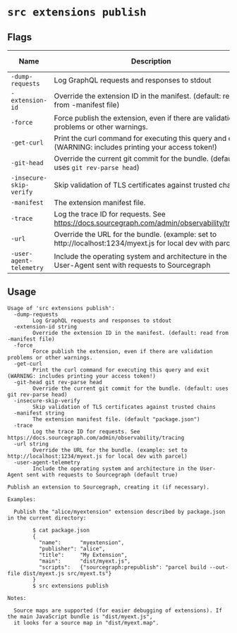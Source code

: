 # `src extensions publish`


## Flags

| Name | Description | Default Value |
|------|-------------|---------------|
| `-dump-requests` | Log GraphQL requests and responses to stdout | `false` |
| `-extension-id` | Override the extension ID in the manifest. (default: read from -manifest file) |  |
| `-force` | Force publish the extension, even if there are validation problems or other warnings. | `false` |
| `-get-curl` | Print the curl command for executing this query and exit (WARNING: includes printing your access token!) | `false` |
| `-git-head` | Override the current git commit for the bundle. (default: uses `git rev-parse head`) |  |
| `-insecure-skip-verify` | Skip validation of TLS certificates against trusted chains | `false` |
| `-manifest` | The extension manifest file. | `package.json` |
| `-trace` | Log the trace ID for requests. See https://docs.sourcegraph.com/admin/observability/tracing | `false` |
| `-url` | Override the URL for the bundle. (example: set to http://localhost:1234/myext.js for local dev with parcel) |  |
| `-user-agent-telemetry` | Include the operating system and architecture in the User-Agent sent with requests to Sourcegraph | `true` |


## Usage

```
Usage of 'src extensions publish':
  -dump-requests
    	Log GraphQL requests and responses to stdout
  -extension-id string
    	Override the extension ID in the manifest. (default: read from -manifest file)
  -force
    	Force publish the extension, even if there are validation problems or other warnings.
  -get-curl
    	Print the curl command for executing this query and exit (WARNING: includes printing your access token!)
  -git-head git rev-parse head
    	Override the current git commit for the bundle. (default: uses git rev-parse head)
  -insecure-skip-verify
    	Skip validation of TLS certificates against trusted chains
  -manifest string
    	The extension manifest file. (default "package.json")
  -trace
    	Log the trace ID for requests. See https://docs.sourcegraph.com/admin/observability/tracing
  -url string
    	Override the URL for the bundle. (example: set to http://localhost:1234/myext.js for local dev with parcel)
  -user-agent-telemetry
    	Include the operating system and architecture in the User-Agent sent with requests to Sourcegraph (default true)

Publish an extension to Sourcegraph, creating it (if necessary).

Examples:

  Publish the "alice/myextension" extension described by package.json in the current directory:

    	$ cat package.json
        {
          "name":      "myextension",
          "publisher": "alice",
          "title":     "My Extension",
          "main":      "dist/myext.js",
          "scripts":   {"sourcegraph:prepublish": "parcel build --out-file dist/myext.js src/myext.ts"}
        }
    	$ src extensions publish

Notes:

  Source maps are supported (for easier debugging of extensions). If the main JavaScript bundle is "dist/myext.js",
  it looks for a source map in "dist/myext.map".



```
